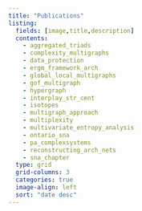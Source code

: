 ```yaml
---
title: "Publications"
listing:
  fields: [image,title,description]
  contents: 
    - aggregated_triads
    - complexity_multigraphs
    - data_protection
    - ergm_framework_arch
    - global_local_multigraphs
    - gof_multigraph
    - hypergraph
    - interplay_str_cent
    - isotopes
    - multigraph_approach
    - multiplexity
    - multivariate_entropy_analysis
    - ontario_sna
    - pa_complexsystems
    - reconstructing_arch_nets
    - sna_chapter
  type: grid
  grid-columns: 3
  categories: true
  image-align: left
  sort: "date desc"
---
```


